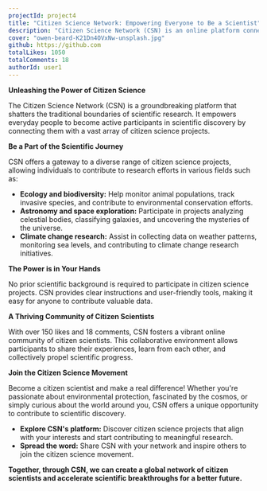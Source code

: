 ```yaml
---
projectId: project4
title: "Citizen Science Network: Empowering Everyone to Be a Scientist"
description: "Citizen Science Network (CSN) is an online platform connecting individuals with citizen science projects worldwide."
cover: "owen-beard-K21Dn4OVxNw-unsplash.jpg"
github: https://github.com
totalLikes: 1050
totalComments: 18
authorId: user1
---
```


**Unleashing the Power of Citizen Science**

The Citizen Science Network (CSN) is a groundbreaking platform that shatters the traditional boundaries of scientific research. It empowers everyday people to become active participants in scientific discovery by connecting them with a vast array of citizen science projects.

**Be a Part of the Scientific Journey**

CSN offers a gateway to a diverse range of citizen science projects, allowing individuals to contribute to research efforts in various fields such as:

- **Ecology and biodiversity:** Help monitor animal populations, track invasive species, and contribute to environmental conservation efforts.
- **Astronomy and space exploration:** Participate in projects analyzing celestial bodies, classifying galaxies, and uncovering the mysteries of the universe.
- **Climate change research:** Assist in collecting data on weather patterns, monitoring sea levels, and contributing to climate change research initiatives.

**The Power is in Your Hands**

No prior scientific background is required to participate in citizen science projects. CSN provides clear instructions and user-friendly tools, making it easy for anyone to contribute valuable data.

**A Thriving Community of Citizen Scientists**

With over 150 likes and 18 comments, CSN fosters a vibrant online community of citizen scientists. This collaborative environment allows participants to share their experiences, learn from each other, and collectively propel scientific progress.

**Join the Citizen Science Movement**

Become a citizen scientist and make a real difference! Whether you're passionate about environmental protection, fascinated by the cosmos, or simply curious about the world around you, CSN offers a unique opportunity to contribute to scientific discovery.

- **Explore CSN's platform:** Discover citizen science projects that align with your interests and start contributing to meaningful research.
- **Spread the word:** Share CSN with your network and inspire others to join the citizen science movement.

**Together, through CSN, we can create a global network of citizen scientists and accelerate scientific breakthroughs for a better future.**
